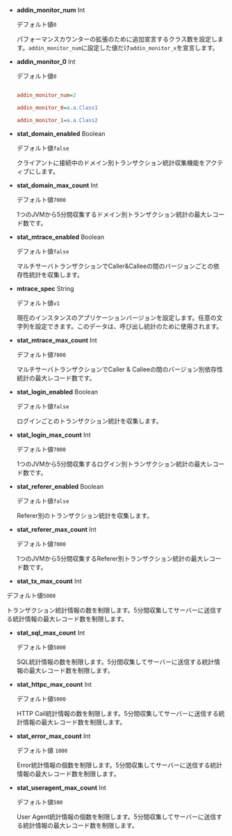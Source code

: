 -   **addin_monitor_num** <span class='type'>Int</span>

    デフォルト値`0`

    パフォーマンスカウンターの拡張のために追加宣言するクラス数を設定します。`addin_monitor_num`に設定した値だけ`addin_monitor_x`を宣言します。

-   **addin_monitor_0** <span class='type'>Int</span>

    デフォルト値`0`

    ```ini title='whatap.conf'

    addin_monitor_num=2

    addin_monitor_0=a.a.Class1

    addin_monitor_1=a.a.Class2

    ```

-   **stat_domain_enabled** <span class='type'>Boolean</span>

    デフォルト値`false`

    クライアントに接続中のドメイン別トランザクション統計収集機能をアクティブにします。

-   **stat_domain_max_count** <span class='type'>Int</span>

    デフォルト値`7000`

    1つのJVMから5分間収集するドメイン別トランザクション統計の最大レコード数です。

-   **stat_mtrace_enabled** <span class='type'>Boolean</span>

    デフォルト値`false`

    マルチサーバトランザクションでCaller&Calleeの間のバージョンごとの依存性統計を収集します。

-   **mtrace_spec** <span class='type'>String</span>

    デフォルト値`v1`

    現在のインスタンスのアプリケーションバージョンを設定します。任意の文字列を設定できます。このデータは、呼び出し統計のために使用されます。

-   **stat_mtrace_max_count** <span class='type'>Int</span>

    デフォルト値`7000`

    マルチサーバトランザクションでCaller & Calleeの間のバージョン別依存性統計の最大レコード数です。

-   **stat_login_enabled** <span class='type'>Boolean</span>

    デフォルト値`false`

    ログインごとのトランザクション統計を収集します。

-   **stat_login_max_count** <span class='type'>Int</span>

    デフォルト値`7000`

    1つのJVMから5分間収集するログイン別トランザクション統計の最大レコード数です。

-   **stat_referer_enabled** <span class='type'>Boolean</span>

    デフォルト値`false`

    Referer別のトランザクション統計を収集します。

-   **stat_referer_max_count** <span class='type'>Int</span>

    デフォルト値`7000`

    1つのJVMから5分間収集するReferer別トランザクション統計の最大レコード数です。

-   **stat_tx_max_count** <span class='type'>Int</span>

デフォルト値`5000`

トランザクション統計情報の数を制限します。5分間収集してサーバーに送信する統計情報の最大レコード数を制限します。

-   **stat_sql_max_count** <span class='type'>Int</span>

    デフォルト値`5000`

    SQL統計情報の数を制限します。5分間収集してサーバーに送信する統計情報の最大レコード数を制限します。

-   **stat_httpc_max_count** <span class='type'>Int</span>

    デフォルト値`5000`

    HTTP Call統計情報の数を制限します。5分間収集してサーバーに送信する統計情報の最大レコード数を制限します。

-   **stat_error_max_count** <span class='type'>Int</span>

    デフォルト値 `1000`

    Error統計情報の個数を制限します。5分間収集してサーバーに送信する統計情報の最大レコード数を制限します。

-   **stat_useragent_max_count** <span class='type'>Int</span>

    デフォルト値`500`

    User Agent統計情報の個数を制限します。5分間収集してサーバーに送信する統計情報の最大レコード数を制限します。
